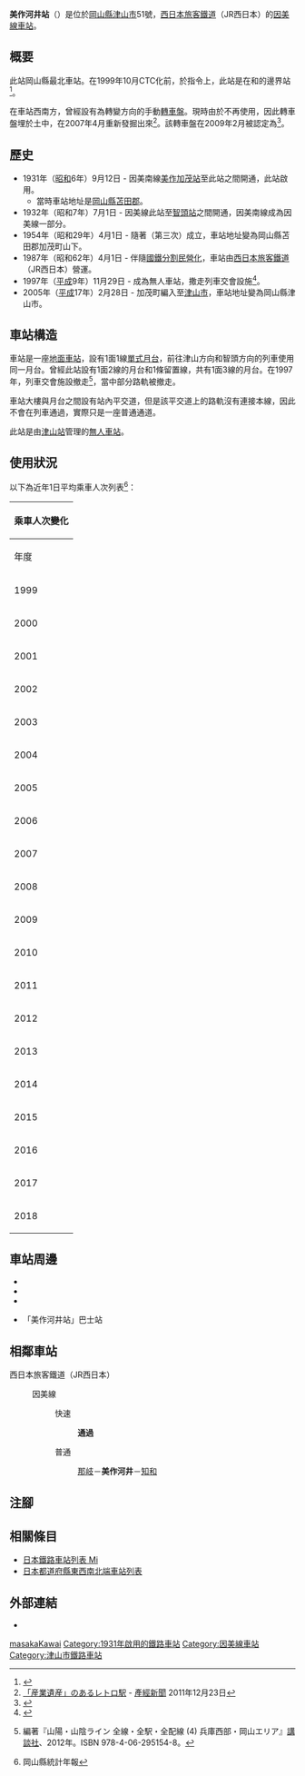 {{NoteTA
|T=zh-hans:美作河井站;zh-hk:美作河井站;zh-tw:美作河井車站;
|1=zh-hans:美作河井站;zh-hk:美作河井站;zh-tw:美作河井車站;
}}
{{Infobox station
|公司色 = #0072bc
|站名 = 美作河井
|圖片 = JRW imbi line Mimasaka-kawai station.jpg
|圖片說明 = 車站大樓（2007年4月）
|日文原名 = 美作河井
|平假名 = みまさかかわい
|羅馬拼音 = Mimasaka-Kawai
|副站名 = 
|電報略號 = カイ
|所在地 = {{JPN}}[[岡山縣|岡山縣]][[津山市|津山市]]{{Translink|ja|加茂町山下}}51號
|座標 = {{coord|35|12|19.35|N|134|6|25.17|E|type:railwaystation_region:JP-24|display=inline,title}}
|車站構造 = [[地面車站|地面車站]]
|月台配置 = 1面1線
|啟用年月日 = 1931年（[[昭和|昭和]]6年）9月12日
|廢站年月日 = 
|乘客人數 = 12
|上下車人次 = 
|統計年度 = 2018
|轉車 = 
|全寬備註 = [[無人車站|無人車站]]
|adjacent = {{Adjacent stations|system=西日本旅客鐵道|line=SB|left=那岐|right=知和|note-left=10.0km|note-mid=距離[[鳥取站|鳥取]]48.5km|note-right=3.5km}}
}}
'''美作河井站'''（{{jpn|j=美作河井駅|hg=みまさかかわいえき|rm=Mimasaka-Kawai eki|f=y}}）是位於[[岡山縣|岡山縣]][[津山市|津山市]]{{Translink|ja|加茂町山下}}51號，[[西日本旅客鐵道|西日本旅客鐵道]]（JR西日本）的[[因美線|因美線]][[鐵路車站|車站]]。

== 概要 ==
此站岡山縣最北車站。在1999年10月CTC化前，於指令上，此站是在{{Translink|ja|西日本旅客鉄道岡山支社|西日本旅客鐵道岡山分社|岡山分社}}和{{Translink|ja|西日本旅客鉄道米子支社|西日本旅客鐵道米子分社|米子分社}}的邊界站<ref>{{Cite web|title=JR因美線 美作河井駅|url=https://afw-at.com/page_s.php?id=15|website=|accessdate=2019-10-11|language=ja|publisher=|archive-date=2020-11-13|archive-url=https://web.archive.org/web/20201113115727/https://afw-at.com/page_s.php?id=15|dead-url=no}}</ref>。

在車站西南方，曾經設有為{{Translink|ja|除雪車}}轉變方向的手動[[轉車盤|轉車盤]]。現時由於不再使用，因此轉車盤埋於土中，在2007年4月重新發掘出來<ref>[http://sankei.jp.msn.com/west/west_life/news/111223/wlf11122308310003-n2.htm 「産業遺産」のあるレトロ駅] {{Wayback|url=http://sankei.jp.msn.com/west/west_life/news/111223/wlf11122308310003-n2.htm |date=20121129122116 }}{{ja icon}} - [[產經新聞|產經新聞]] 2011年12月23日</ref>。該轉車盤在2009年2月被認定為{{Translink|ja|近代化産業遺産|近代化産業遺產}}<ref>{{Cite web |last= |first= |author= |authorlink= |coauthors= |date=2009-02-06 |url=http://www.meti.go.jp/press/20090206001/20090206001-2.pdf |title=「10. 全国に遍く人と物を運び産業近代化に貢献した鉄道施設の歩みを物語る近代化産業遺産群」『近代化産業遺産群　続33』 |format=pdf |doi= |work= |publisher=[[經濟產業省|經濟產業省]] |page= |pages=37 |language=ja |archiveurl=https://web.archive.org/web/20101008222325/http://www.meti.go.jp/press/20090206001/20090206001-2.pdf |archivedate=2010-10-08 |accessdate=2014-01-10 |quote= |ref= |dead-url=no }}</ref>。

== 歷史 ==
* 1931年（[[昭和|昭和]]6年）9月12日 - 因美南線[[美作加茂站|美作加茂站]]至此站之間開通，此站啟用。
** 當時車站地址是[[岡山縣|岡山縣]][[苫田郡|苫田郡]]{{Translink|ja|上加茂村 (岡山県苫田郡)|上加茂村 (岡山縣苫田郡)|上加茂村}}{{Translink|ja|加茂町山下|加茂町山下|山下}}。
* 1932年（昭和7年）7月1日 - 因美線此站至[[智頭站|智頭站]]之間開通，因美南線成為因美線一部分。
* 1954年（昭和29年）4月1日 - 隨著{{Translink|ja|加茂町 (岡山県)|加茂町 (岡山縣)|加茂町}}（第三次）成立，車站地址變為岡山縣苫田郡加茂町山下。
* 1987年（昭和62年）4月1日 - 伴隨[[國鐵分割民營化|國鐵分割民營化]]，車站由[[西日本旅客鐵道|西日本旅客鐵道]]（JR西日本）營運。
* 1997年（[[平成|平成]]9年）11月29日 - 成為無人車站，撒走列車交會設施<ref>{{Cite journal|date = 1998-4|title=鐵道畫刊 |journal = {{Translink|ja|鉄道ピクトリアル|鐵道畫刊}} |volume = 48 |issue = 4 |page = 81 |publisher = {{Translink|ja|電気車研究会|電氣車研究會}} |language=ja}}</ref>。
* 2005年（[[平成|平成]]17年）2月28日 - 加茂町編入至[[津山市|津山市]]，車站地址變為岡山縣津山市{{Translink|ja|加茂町山下|}}。

== 車站構造 ==
車站是一座[[地面車站|地面車站]]，設有1面1線[[單式月台|單式月台]]，前往津山方向和智頭方向的列車使用同一月台。曾經此站設有1面2線的月台和1條留置線，共有1面3線的月台。在1997年，列車交會施設撤走<ref>{{Translink|ja|川島令三}}編著『山陽・山陰ライン 全線・全駅・全配線 (4) 兵庫西部・岡山エリア』[[講談社|講談社]]、2012年。ISBN 978-4-06-295154-8。</ref>，當中部分路軌被撤走。

車站大樓與月台之間設有站內平交道，但是該平交道上的路軌沒有連接本線，因此不會在列車通過，實際只是一座普通通道。

此站是由[[津山站|津山站]]管理的[[無人車站|無人車站]]。

== 使用狀況 ==
以下為近年1日平均乘車人次列表<ref>岡山縣統計年報</ref>：
{| class="wikitable" style="margin: 1em 0.2em; text-align: center; font-size: 85%;"
|- style="background: #ddd;"
!colspan="2"|乘車人次變化
|-
!年度 !! 1日平均乘車人次
|-
|1999
|32
|-
|2000
|30
|-
|2001
|32
|-
|2002
|34
|-
|2003
|29
|-
|2004
|29
|-
|2005
|25
|-
|2006
|20
|-
|2007
|21
|-
|2008
|17
|-
|2009
|22
|-
|2010
|21
|-
|2011
|22
|-
|2012
|15
|-
|2013
|11
|-
|2014
|13
|-
|2015
|11
|-
|2016
|13
|-
|2017
|8
|-
|2018
|12
|}

== 車站周邊 ==
* {{Translink|ja|岡山県道・鳥取県道6号津山智頭八東線|岡山縣道·鳥取縣道6號津山智頭八東線}}
* {{Translink|ja|岡山県道・鳥取県道118号加茂用瀬線|岡山縣道·鳥取縣道118號加茂用瀨線}}
* {{Translink|ja|岡山県道208号美作河井停車場線|岡山縣道208號美作河井停車場線}}
* {{Translink|ja|津山市営阿波バス|津山市營阿波巴士}}「美作河井站」巴士站

== 相鄰車站 ==
; 西日本旅客鐵道（JR西日本）
: {{JR西路線記号|S|B}} 因美線
:: {{color|#f60|■}}快速
::: '''通過'''
:: {{color|#999|■}}普通
::: [[那岐站|那岐]]－'''美作河井'''－[[知和站|知和]]
== 注腳 ==
{{Reflist}}
== 相關條目 ==
* [[日本鐵路車站列表_Mi|日本鐵路車站列表 Mi]]
* [[日本都道府縣東西南北端車站列表|日本都道府縣東西南北端車站列表]]
== 外部連結 ==
* {{外部連結/JR西日本車站|0641411|美作河井}}{{ja icon}}
{{因美線}}
{{DEFAULTSORT:Mimasaka-Kawai}}
[[Category:日本鐵路車站_Mi|masakaKawai]]
[[Category:1931年啟用的鐵路車站|Category:1931年啟用的鐵路車站]]
[[Category:因美線車站|Category:因美線車站]]
[[Category:津山市鐵路車站|Category:津山市鐵路車站]]